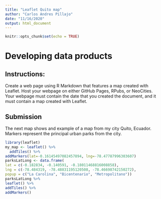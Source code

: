 ```yaml
---
title: "Leaflet Quito map"
author: "Carlos Andres Pillajo"
date: "11/16/2020"
output: html_document
---
```


```r
knitr::opts_chunk$set(echo = TRUE)
```

# Developing data products

##  Instructions:

Create a web page using R Markdown that features a map created with Leaflet. Host your webpage on either GitHub Pages, RPubs, or NeoCities. Your webpage must contain the date that you created the document, and it must contain a map created with Leaflet. 

## Submission

The next map shows and example of a map from my city Quito, Ecuador. Markers represent the principal urban parks from the city.

```r
library(leaflet)
my_map <- leaflet() %>%
  addTiles() %>%
addMarkers(lat=-0.16145497082457894, lng=-78.47787996303607)
parksLatLong <- data.frame(
lat = c(-0.182834, -0.140591, -0.18011468816008858),
lng = c(-78.484319, -78.48831195120508, -78.46698742150272),
popup = c("La Carolina", "Bicentenario", "Metropolitano"))
parksLatLong %>%
leaflet() %>%
addTiles() %>%
addMarkers()

```
